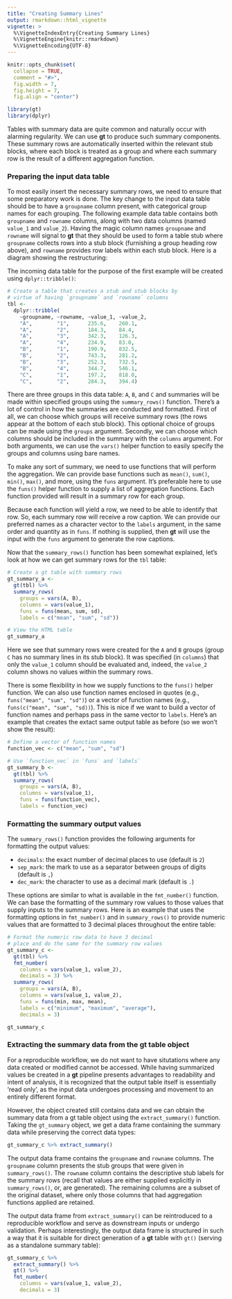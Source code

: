 ```yaml
---
title: "Creating Summary Lines"
output: rmarkdown::html_vignette
vignette: >
  %\VignetteIndexEntry{Creating Summary Lines}
  %\VignetteEngine{knitr::rmarkdown}
  %\VignetteEncoding{UTF-8}
---
```


```r
knitr::opts_chunk$set(
  collapse = TRUE,
  comment = "#>",
  fig.width = 7,
  fig.height = 7,
  fig.align = "center")

library(gt)
library(dplyr)
```

Tables with summary data are quite common and naturally occur with alarming regularity. We can use **gt** to produce such summary components. These summary rows are automatically inserted within the relevant stub blocks, where each block is treated as a group and where each summary row is the result of a different aggregation function. 

### Preparing the input data table

To most easily insert the necessary summary rows, we need to ensure that some preparatory work is done. The key change to the input data table should be to have a `groupname` column present, with categorical group names for each grouping. The following example data table contains both `groupname` and `rowname` columns, along with two data columns (named `value_1` and `value_2`). Having the magic column names `groupname` and `rowname` will signal to **gt** that they should be used to form a table stub where `groupname` collects rows into a stub block (furnishing a group heading row above), and `rowname` provides row labels within each stub block. Here is a diagram showing the restructuring:

The incoming data table for the purpose of the first example will be created using `dplyr::tribble()`:

```r
# Create a table that creates a stub and stub blocks by
# virtue of having `groupname` and `rowname` columns
tbl <-
  dplyr::tribble(
    ~groupname, ~rowname, ~value_1, ~value_2,
    "A",        "1",      235.6,    260.1,
    "A",        "2",      184.3,    84.4,
    "A",        "3",      342.3,    126.3,
    "A",        "4",      234.9,    83.0,
    "B",        "1",      190.9,    832.5,
    "B",        "2",      743.3,    281.2,
    "B",        "3",      252.3,    732.5,
    "B",        "4",      344.7,    546.1,
    "C",        "1",      197.2,    818.0,
    "C",        "2",      284.3,    394.4)
```

There are three groups in this data table: `A`, `B`, and `C` and summaries will be made within specified groups using the `summary_rows()` function. There’s a lot of control in how the summaries are conducted and formatted. First of all, we can choose which groups will receive summary rows (the rows appear at the bottom of each stub block). This optional choice of groups can be made using the `groups` argument. Secondly, we can choose which columns should be included in the summary with the `columns` argument. For both arguments, we can use the `vars()` helper function to easily specify the groups and columns using bare names.

To make any sort of summary, we need to use functions that will perform the aggregation. We can provide base functions such as `mean()`, `sum()`, `min()`, `max()`, and more, using the `funs` argument. It’s preferable here to use the `funs()` helper function to supply a list of aggregation functions. Each function provided will result in a summary row for each group.

Because each function will yield a row, we need to be able to identify that row. So, each summary row will receive a row caption. We can provide our preferred names as a character vector to the `labels` argument, in the same order and quantity as in `funs`. If nothing is supplied, then **gt** will use the input with the `funs` argument to generate the row captions.

Now that the `summary_rows()` function has been somewhat explained, let’s look at how we can get summary rows for the `tbl` table:

```r
# Create a gt table with summary rows
gt_summary_a <-
  gt(tbl) %>%
  summary_rows(
    groups = vars(A, B),
    columns = vars(value_1),
    funs = funs(mean, sum, sd),
    labels = c("mean", "sum", "sd"))
```

```r
# View the HTML table
gt_summary_a
```

Here we see that summary rows were created for the `A` and `B` groups (group `C` has no summary lines in its stub block). It was specified (in `columns`) that only the `value_1` column should be evaluated and, indeed, the `value_2` column shows no values within the summary rows.

There is some flexibility in how we supply functions to the `funs()` helper function. We can also use function names enclosed in quotes (e.g., `funs("mean", "sum", "sd")`) or a vector of function names (e.g., `funs(c("mean", "sum", "sd))`). This is nice if we want to build a vector of function names and perhaps pass in the same vector to `labels`. Here's an example that creates the extact same output table as before (so we won't show the result):

```r
# Define a vector of function names
function_vec <- c("mean", "sum", "sd")

# Use `function_vec` in `funs` and `labels`
gt_summary_b <-
  gt(tbl) %>%
  summary_rows(
    groups = vars(A, B),
    columns = vars(value_1),
    funs = funs(function_vec),
    labels = function_vec)
```

### Formatting the summary output values

The `summary_rows()` function provides the following arguments for formatting the output values:

- `decimals`: the exact number of decimal places to use (default is `2`)
- `sep_mark`: the mark to use as a separator between groups of digits (default is `,`)
- `dec_mark`: the character to use as a decimal mark (default is `.`)

These options are similar to what is available in the `fmt_number()` function. We can base the formatting of the summary row values to those values that supply inputs to the summary rows. Here is an example that uses the formatting options in `fmt_number()` and in `summary_rows()` to provide numeric values that are formatted to 3 decimal places throughout the entire table:

```r
# Format the numeric row data to have 3 decimal
# place and do the same for the summary row values
gt_summary_c <-
  gt(tbl) %>%
  fmt_number(
    columns = vars(value_1, value_2),
    decimals = 3) %>%
  summary_rows(
    groups = vars(A, B),
    columns = vars(value_1, value_2),
    funs = funs(min, max, mean),
    labels = c("minimum", "maximum", "average"),
    decimals = 3)

gt_summary_c
```

### Extracting the summary data from the gt table object

For a reproducible workflow, we do not want to have situtations where any data created or modified cannot be accessed. While having summarized values be created in a **gt** pipeline presents advantages to readability and intent of analysis, it is recognized that the output table itself is essentially 'read only', as the input data undergoes processing and movement to an entirely different format.

However, the object created still contains data and we can obtain the summary data from a gt table object using the `extract_summary()` function. Taking the `gt_summary` object, we get a data frame containing the summary data while preserving the correct data types:

```r
gt_summary_c %>% extract_summary()
```

The output data frame contains the `groupname` and `rowname` columns. The `groupname` column presents the stub groups that were given in `summary_rows()`.  The `rowname` column contains the descriptive stub labels for the summary rows (recall that values are either supplied explicitly in `summary_rows()`, or, are generated). The remaining columns are a subset of the original dataset, where only those columns that had aggregation functions applied are retained.

The output data frame from `extract_summary()` can be reintroduced to a reproducible workflow and serve as downstream inputs or undergo validation. Perhaps interestingly, the output data frame is structured in such a way that it is suitable for direct generation of a **gt** table with `gt()` (serving as a standalone summary table):

```r
gt_summary_c %>%
  extract_summary() %>%
  gt() %>%
  fmt_number(
    columns = vars(value_1, value_2),
    decimals = 3)
```

